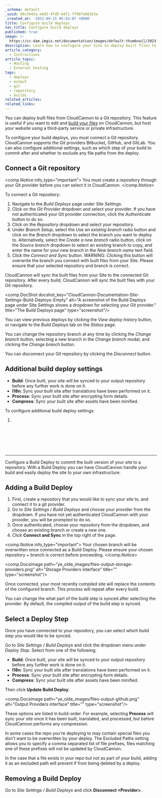 ```yaml
---
_schema: default
_uuid: 60c3442a-e6d5-4fd5-b4f1-ff96fa681b3a
_created_at: '2021-09-15 05:03:07 +0000'
title: Configure build deploys
nav_title: Configure build deploys
published: true
image: >-
  https://cc-dam.imgix.net/documentation/images/default-thumbnail/2023-Q4/CloudCannon-Documentation-Thumbnail.png
description: Learn how to configure your Site to deploy built files to a Git repository.
article_category:
  - Instructions
article_topic:
  - Hosting
  - External hosting
tags:
  - deploys
  - output
  - git
  - repository
  - builds
related_articles:
related_links:
---
```

You can deploy built files from CloudCannon to a Git repository. This feature is useful if you want to edit and [build your files](/documentation/articles/what-is-a-site-build/) on CloudCannon, but host your website using a third-party service or private infrastructure.

To configure your build deploys, you must connect a Git repository. CloudCannon supports the Git providers Bitbucket, GitHub, and GitLab. You can also configure additional settings, such as which step of your build to commit after and whether to exclude any file paths from the deploy.

## Connect a Git repository

<comp.Notice info_type="important">
  You must create a repository through your Git provider before you can select it in CloudCannon.
</comp.Notice>

To connect a Git repository:

1. Navigate to the *Build Deploys* page under *Site Settings*.
2. Click on the *Git Provider* dropdown and select your provider. If you have not authenticated your Git provider connection, click the *Authenticate* button to do so.
3. Click on the *Repository* dropdown and select your repository.
4. Under *Branch Setup*, select the *Use an existing branch* radio button and click on the *Branch* dropdown to select the branch you want to deploy to. Alternatively, select the *Create a new branch* radio button, click on the *Source branch* dropdown to select an existing branch to copy, and enter the name for your new branch in the *New branch name* text field.
5. Click the *Connect and Sync* button. WARNING: Clicking this button will overwrite the branch you connect with built files from your Site. Please ensure that your selected repository and branch is correct.

CloudCannon will sync the built files from your Site to the connected Git repository. After every build, CloudCannon will sync the built files with your Git repository.

<comp.DocShot docshot_key="CloudCannon-Documentation-Site-Settings-Build-Deploys-Empty" alt="A screenshot of the Build Deploys page under Site Settings shows a dropdown for selecting your Git provider." title="The Build Deploys page" type="screenshot"/>

You can view previous deploys by clicking the *View deploy history* button, or navigate to the *Build Deploys* tab on the *Status* page.

You can change the repository branch at any time by clicking the *Change branch* button, selecting a new branch in the *Change branch* modal, and clicking the *Change branch* button.

You can disconnect your Git repository by clicking the *Disconnect* button.

## Additional build deploy settings

* **Build**: Once built, your site will be synced to your output repository before any further work is done on it.
* **I18n**: Sync your built site after translations have been performed on it.
* **Process**: Sync your built site after encrypting form details.
* **Compress**: Sync your built site after assets have been minified.

To configure additional build deploy settings:

1. &nbsp;

&nbsp;

&nbsp;

&nbsp;

---

Configure a Build Deploy to commit the built version of your site to a repository. With a Build Deploy you can have CloudCannon handle your build and easily deploy the site to your own infrastructure.

## Adding a Build Deploy

1. First, create a repository that you would like to sync your site to, and connect it to a git provider.
2. Go to *Site Settings* / *Build Deploys* and choose your provider from the dropdown. If you have not yet authenticated CloudCannon with your provider, you will be prompted to do so.
3. Once authenticated, choose your repository from the dropdown, and choose an existing branch or create a new one.
4. Click **Connect and Sync** in the top right of the page.

<comp.Notice info_type="important">
  Your chosen branch will be overwritten once connected as a Build Deploy. Please ensure your chosen repository + branch is correct before proceeding.
</comp.Notice>

<comp.DocsImage path="ye_olde_images/files-output-storage-providers.png" alt="Storage Providers interface" title="" type="screenshot"/>

Once connected, your most recently compiled site will replace the contents of the configured branch. This process will repeat after every build.

You can change the what part of the build step is synced after selecting the provider. By default, the compiled output of the build step is synced.

## Select a Deploy Step

Once you have connected to your repository, you can select which build step you would like to be synced.

Go to *Site Settings* / *Build Deploys* and click the dropdown menu under *Deploy Step*. Select from one of the following:

* **Build**: Once built, your site will be synced to your output repository before any further work is done on it.
* **I18n**: Sync your built site after translations have been performed on it.
* **Process**: Sync your built site after encrypting form details.
* **Compress**: Sync your built site after assets have been minified.

Then click **Update Build Deploy**.

<comp.DocsImage path="ye_olde_images/files-output-github.png" alt="Output Providers interface" title="" type="screenshot"/>

These options are listed in build-order. For example, selecting **Process** will sync your site once it has been built, translated, and processed, but before CloudCannon performs any compression.

In some cases the repo you're deploying to may contain special files you don't want to be overwritten by your deploy. The Excluded Paths setting allows you to specify a comma separated list of file prefixes, files matching one of these prefixes will not be updated by CloudCannon.

In the case that a file exists in your repo but not as part of your build, adding it as an excluded path will prevent if from being deleted by a deploy.

## Removing a Build Deploy

Go to *Site Settings* / *Build Deploys* and click **Disconnect &lt;Provider&gt;**.